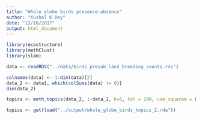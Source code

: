 ```yaml
---
title: "Whole globe birds presence-absence"
author: "Kushal K Dey"
date: "12/16/2017"
output: html_document
---
```


```r
library(ecostructure)
library(methClust)
library(slam)
```

```r
data <- readRDS("../data/birds_presab_land_breeding_counts.rds")
```

```r
colnames(data) <- 1:dim(data)[2]
data_2 <- data[, which(colSums(data) != 0)]
dim(data_2)
```

```r
topics <- meth_topics(data_2, 1-data_2, K=6, tol = 100, use_squarem = FALSE)
```


```r
topics <- get(load("../output/whole_globe_birds_topics_2.rda"))
```

